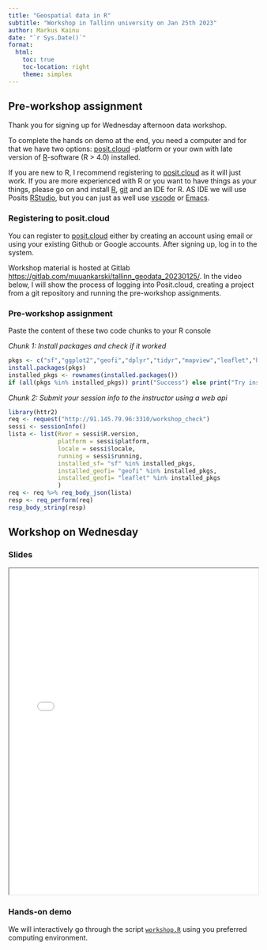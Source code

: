 ```yaml
---
title: "Geospatial data in R"
subtitle: "Workshop in Tallinn university on Jan 25th 2023"
author: Markus Kainu
date: "`r Sys.Date()`"
format:
  html:
    toc: true
    toc-location: right
    theme: simplex
---
```


## Pre-workshop assignment

Thank you for signing up for Wednesday afternoon data workshop.

To complete the hands on demo at the end, you need a computer and for that we have two options: [posit.cloud](https://posit.cloud) -platform or your own with late version of [R](https://www.r-project.org/)-software (R \> 4.0) installed.

If you are new to R, I recommend registering to [posit.cloud](https://posit.cloud) as it will just work. If you are more experienced with R or you want to have things as your things, please go on and install [R](https://www.r-project.org/), [git](https://git-scm.com/) and an IDE for R. AS IDE we will use Posits [RStudio](https://posit.co/download/rstudio-desktop/), but you can just as well use [vscode](https://code.visualstudio.com/docs/languages/r) or [Emacs](https://ess.r-project.org/).

### Registering to posit.cloud

You can register to [posit.cloud](https://posit.cloud) either by creating an account using email or using your existing Github or Google accounts. After signing up, log in to the system.

Workshop material is hosted at Gitlab <https://gitlab.com/muuankarski/tallinn_geodata_20230125/>. In the video below, I will show the process of logging into Posit.cloud, creating a project from a git repository and running the pre-workshop assignments.

### Pre-workshop assignment

Paste the content of these two code chunks to your R console


*Chunk 1: Install packages and check if it worked*

```r
pkgs <- c("sf","ggplot2","geofi","dplyr","tidyr","mapview","leaflet","httr2","fs")
install.packages(pkgs)
installed_pkgs <- rownames(installed.packages())
if (all(pkgs %in% installed_pkgs)) print("Success") else print("Try installing again or change to posit.cloud!")
```

*Chunk 2: Submit your session info to the instructor using a web api*

```r
library(httr2)
req <- request("http://91.145.79.96:3310/workshop_check")
sessi <- sessionInfo()
lista <- list(Rver = sessi$R.version,
              platform = sessi$platform,
              locale = sessi$locale,
              running = sessi$running,
              installed_sf= "sf" %in% installed_pkgs,
              installed_geofi= "geofi" %in% installed_pkgs,
              installed_geofi= "leaflet" %in% installed_pkgs
              )
req <- req %>% req_body_json(lista)
resp <- req_perform(req)
resp_body_string(resp)
```

## Workshop on Wednesday

### Slides

<iframe class="slide-deck" src="slides/" width="100%" height="660px">

</iframe>

### Hands-on demo

We will interactively go through the script [`workshop.R`](https://gitlab.com/muuankarski/tallinn_geodata_20230125/-/blob/master/workshop.R) using you preferred computing environment.

